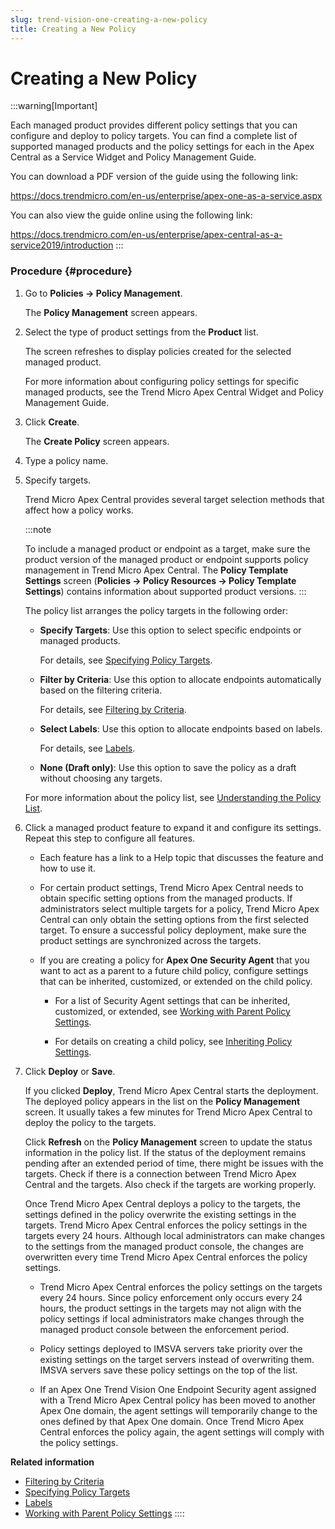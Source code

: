 ```yaml
---
slug: trend-vision-one-creating-a-new-policy
title: Creating a New Policy
---
```

# Creating a New Policy

:::warning[Important]

Each managed product provides different policy settings that you can configure and deploy to policy targets. You can find a complete list of supported managed products and the policy settings for each in the Apex Central as a Service Widget and Policy Management Guide.

You can download a PDF version of the guide using the following link:

<https://docs.trendmicro.com/en-us/enterprise/apex-one-as-a-service.aspx>

You can also view the guide online using the following link:

<https://docs.trendmicro.com/en-us/enterprise/apex-central-as-a-service2019/introduction>
:::

### Procedure {#procedure}

1.  Go to **Policies → Policy Management**.

    The **Policy Management** screen appears.

    <figure>

    </figure>

2.  Select the type of product settings from the **Product** list.

    The screen refreshes to display policies created for the selected managed product.

    For more information about configuring policy settings for specific managed products, see the Trend Micro Apex Central Widget and Policy Management Guide.

3.  Click **Create**.

    The **Create Policy** screen appears.

    <figure>

    </figure>

4.  Type a policy name.

5.  Specify targets.

    Trend Micro Apex Central provides several target selection methods that affect how a policy works.

    :::note

    To include a managed product or endpoint as a target, make sure the product version of the managed product or endpoint supports policy management in Trend Micro Apex Central. The **Policy Template Settings** screen (**Policies → Policy Resources → Policy Template Settings**) contains information about supported product versions.
    :::

    The policy list arranges the policy targets in the following order:

    - **Specify Targets**: Use this option to select specific endpoints or managed products.

      For details, see [Specifying Policy Targets](specify-policy-trgts.mdx).

    - **Filter by Criteria**: Use this option to allocate endpoints automatically based on the filtering criteria.

      For details, see [Filtering by Criteria](filtering-by-criteria.mdx).

    - **Select Labels**: Use this option to allocate endpoints based on labels.

      For details, see [Labels](labels.mdx).

    - **None (Draft only)**: Use this option to save the policy as a draft without choosing any targets.

    For more information about the policy list, see [Understanding the Policy List](understanding-policy-list.mdx).

6.  Click a managed product feature to expand it and configure its settings. Repeat this step to configure all features.

    - Each feature has a link to a Help topic that discusses the feature and how to use it.

    - For certain product settings, Trend Micro Apex Central needs to obtain specific setting options from the managed products. If administrators select multiple targets for a policy, Trend Micro Apex Central can only obtain the setting options from the first selected target. To ensure a successful policy deployment, make sure the product settings are synchronized across the targets.

    - If you are creating a policy for **Apex One Security Agent** that you want to act as a parent to a future child policy, configure settings that can be inherited, customized, or extended on the child policy.

      - For a list of Security Agent settings that can be inherited, customized, or extended, see [Working with Parent Policy Settings](working-parent-policy-settings.mdx).

      - For details on creating a child policy, see [Inheriting Policy Settings](inheriting-policy-settings.mdx).

7.  Click **Deploy** or **Save**.

    If you clicked **Deploy**, Trend Micro Apex Central starts the deployment. The deployed policy appears in the list on the **Policy Management** screen. It usually takes a few minutes for Trend Micro Apex Central to deploy the policy to the targets.

    Click **Refresh** on the **Policy Management** screen to update the status information in the policy list. If the status of the deployment remains pending after an extended period of time, there might be issues with the targets. Check if there is a connection between Trend Micro Apex Central and the targets. Also check if the targets are working properly.

    Once Trend Micro Apex Central deploys a policy to the targets, the settings defined in the policy overwrite the existing settings in the targets. Trend Micro Apex Central enforces the policy settings in the targets every 24 hours. Although local administrators can make changes to the settings from the managed product console, the changes are overwritten every time Trend Micro Apex Central enforces the policy settings.

    - Trend Micro Apex Central enforces the policy settings on the targets every 24 hours. Since policy enforcement only occurs every 24 hours, the product settings in the targets may not align with the policy settings if local administrators make changes through the managed product console between the enforcement period.

    - Policy settings deployed to IMSVA servers take priority over the existing settings on the target servers instead of overwriting them. IMSVA servers save these policy settings on the top of the list.

    - If an Apex One Trend Vision One Endpoint Security agent assigned with a Trend Micro Apex Central policy has been moved to another Apex One domain, the agent settings will temporarily change to the ones defined by that Apex One domain. Once Trend Micro Apex Central enforces the policy again, the agent settings will comply with the policy settings.

**Related information**

- [Filtering by Criteria](filtering-by-criteria.mdx)
- [Specifying Policy Targets](specify-policy-trgts.mdx)
- [Labels](labels-2.mdx)
- [Working with Parent Policy Settings](working-parent-policy-settings.mdx)
::::
